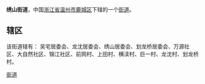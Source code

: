 '''绣山街道'''，中国[[浙江省|浙江省]][[温州市|温州市]][[鹿城区|鹿城区]]下辖的一个[[街道_(行政区划)|街道]]。

==辖区==
该街道辖有：	吴宅居委会、龙沈居委会、绣山居委会、划龙桥居委会、万源社区、大自然社区、锦江社区、前网村、上田村、横渎村、巨一村、龙沈村、划龙桥村。

{{浙江小作品}}
{{鹿城区行政区划}}
[[Category:鹿城区行政区划|街道]]